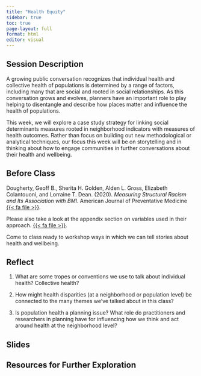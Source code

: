 ```yaml
---
title: "Health Equity"
sidebar: true
toc: true
page-layout: full
format: html
editor: visual
---
```


## Session Description

A growing public conversation recognizes that individual health and collective health of populations is determined by a range of factors, including many that are social and rooted in social relationships. As this conversation grows and evolves, planners have an important role to play helping to disentangle and describe how places matter and influence the health of populations.

This week, we will explore a case study strategy for linking social determinants measures rooted in neighborhood indicators with measures of health outcomes. Rather than focus on building out new methodological or analytical techniques, our focus this week will be on storytelling and in thinking about how to engage communities in further conversations about their health and wellbeing.

## Before Class

Dougherty, Geoff B., Sherita H. Golden, Alden L. Gross, Elizabeth Colantouoni, and Lorraine T. Dean. (2020). *Measuring Structural Racism and Its Association with BMI*. American Journal of Preventative Medicine [{{< fa file >}}](https://uofi.box.com/s/65u4jr3a9hdonv6ecx4gu4gt8x4ajhgs).

Please also take a look at the appendix section on variables used in their approach. [{{< fa file >}}](https://uofi.box.com/s/s7lu07rj1tdy5us2e4prc1vvtq8p62na).

Come to class ready to workshop ways in which we can tell stories about health and wellbeing.

## Reflect

1.  What are some tropes or conventions we use to talk about individual health? Collective health?

2.  How might health disparities (at a neighborhood or population level) be connected to the many themes we've talked about in this class?

3.  Is population health a planning issue? What role do practitioners and researchers in planning have for influencing how we think and act around health at the neighborhood level?

## Slides

## Resources for Further Exploration
